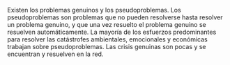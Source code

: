 Existen los problemas genuinos y los pseudoproblemas. Los pseudoproblemas son problemas que no pueden resolverse hasta resolver un problema genuino, y que una vez resuelto el problema genuino se resuelven automáticamente. La mayoría de los esfuerzos predominantes para resolver las catástrofes ambientales, emocionales y económicas trabajan sobre pseudoproblemas. Las crisis genuinas son pocas y se encuentran y resuelven en la red.
